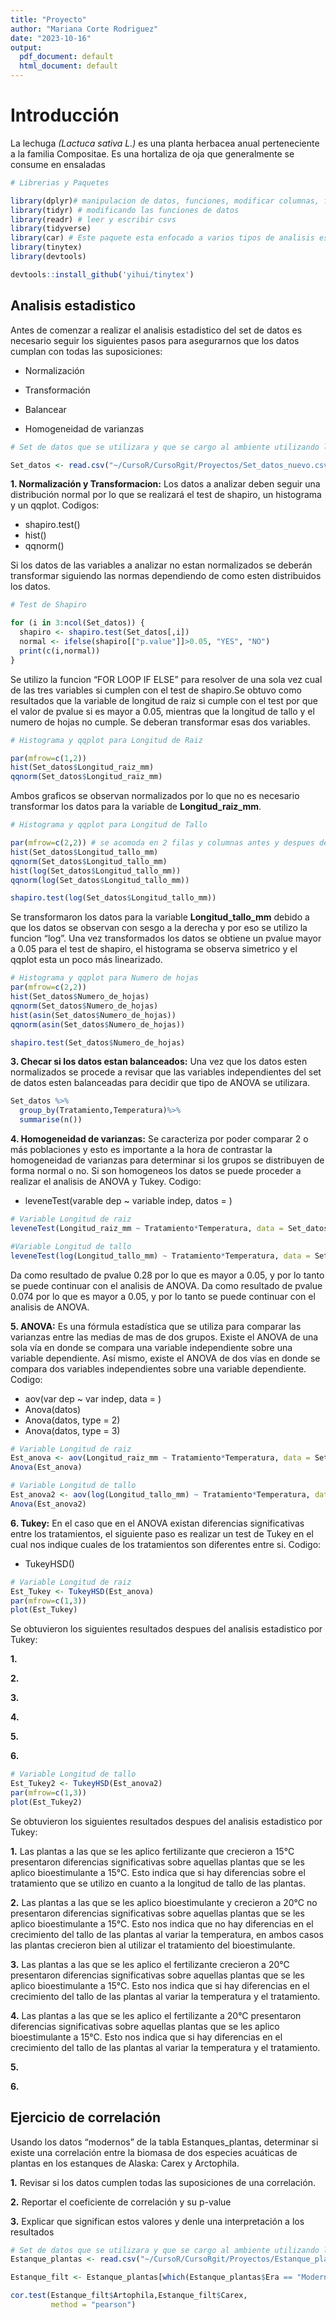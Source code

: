 ```yaml
---
title: "Proyecto"
author: "Mariana Corte Rodriguez"
date: "2023-10-16"
output:
  pdf_document: default
  html_document: default
---
```

# Introducción

La lechuga _(Lactuca sativa L.)_ es una planta herbacea anual perteneciente a la familia Compositae. Es una hortaliza de oja que generalmente se consume en ensaladas

```r
# Librerias y Paquetes

library(dplyr)# manipulacion de datos, funciones, modificar columnas, filtrar, reordenar, calculos, etc.
library(tidyr) # modificando las funciones de datos
library(readr) # leer y escribir csvs
library(tidyverse)
library(car) # Este paquete esta enfocado a varios tipos de analisis estadisticos y su funcion de ANOVA tiene un argumento para lidiar con datos desbalanceados (Tipo II y III). Ademas que este paquete tambien cuenta con la funcion levene para checar igualdad de varianzas.
library(tinytex)
library(devtools)

devtools::install_github('yihui/tinytex')

```
## Analisis estadistico

Antes de comenzar a realizar el analisis estadistico del set de datos es necesario seguir los siguientes pasos para asegurarnos que los datos cumplan con todas las suposiciones:

* Normalización 

* Transformación

* Balancear

* Homogeneidad de varianzas 

```r
# Set de datos que se utilizara y que se cargo al ambiente utilizando la libreria readr: 

Set_datos <- read.csv("~/CursoR/CursoRgit/Proyectos/Set_datos_nuevo.csv")

```

__1. Normalización y Transformacion:__ Los datos a analizar deben seguir una distribución normal por lo que se realizará el test de shapiro, un histograma y un qqplot. Codigos:

* shapiro.test()
* hist()
* qqnorm()

Si los datos de las variables a analizar no estan normalizados se deberán transformar siguiendo las normas dependiendo de como esten distribuidos los datos.

```r
# Test de Shapiro

for (i in 3:ncol(Set_datos)) {
  shapiro <- shapiro.test(Set_datos[,i])
  normal <- ifelse(shapiro[["p.value"]]>0.05, "YES", "NO")
  print(c(i,normal))
}
``` 

Se utilizo la funcion "FOR LOOP IF ELSE" para resolver de una sola vez cual de las tres variables si cumplen con el test de shapiro.Se obtuvo como resultados que la variable de longitud de raiz si cumple con el test por que el valor de pvalue si es mayor a 0.05, mientras que la longitud de tallo y el numero de hojas no cumple. Se deberan transformar esas dos variables.

```r
# Histograma y qqplot para Longitud de Raiz

par(mfrow=c(1,2))
hist(Set_datos$Longitud_raiz_mm)
qqnorm(Set_datos$Longitud_raiz_mm)
```
Ambos graficos se observan normalizados por lo que no es necesario transformar los datos para la variable de __Longitud_raiz_mm__.

```r
# Histograma y qqplot para Longitud de Tallo

par(mfrow=c(2,2)) # se acomoda en 2 filas y columnas antes y despues de normalizar.
hist(Set_datos$Longitud_tallo_mm)
qqnorm(Set_datos$Longitud_tallo_mm)
hist(log(Set_datos$Longitud_tallo_mm))
qqnorm(log(Set_datos$Longitud_tallo_mm))

shapiro.test(log(Set_datos$Longitud_tallo_mm))
```

Se transformaron los datos para la variable __Longitud_tallo_mm__ debido a que los datos se observan con sesgo a la derecha y por eso se utilizo la funcion "log". Una vez transformados los datos se obtiene un pvalue mayor a 0.05 para el test de shapiro, el histograma se observa simetrico y el qqplot esta un poco más linearizado.

```r
# Histograma y qqplot para Numero de hojas
par(mfrow=c(2,2))
hist(Set_datos$Numero_de_hojas)
qqnorm(Set_datos$Numero_de_hojas)
hist(asin(Set_datos$Numero_de_hojas))
qqnorm(asin(Set_datos$Numero_de_hojas))

shapiro.test(Set_datos$Numero_de_hojas)

```

__3. Checar si los datos estan balanceados:__ Una vez que los datos esten normalizados se procede a revisar que las variables independientes del set de datos esten balanceadas para decidir que tipo de ANOVA se utilizara.

```r
Set_datos %>%
  group_by(Tratamiento,Temperatura)%>%
  summarise(n())

```

__4. Homogeneidad de varianzas:__ Se caracteriza por poder comparar 2 o más poblaciones y esto es importante a la hora de contrastar la homogeneidad de varianzas para determinar si los grupos se distribuyen de forma normal o no. Si son homogeneos los datos se puede proceder a realizar el analisis de ANOVA y Tukey. Codigo:

* leveneTest(varable dep ~ variable indep, datos = )

```r
# Variable Longitud de raiz
leveneTest(Longitud_raiz_mm ~ Tratamiento*Temperatura, data = Set_datos)

#Variable Longitud de tallo
leveneTest(log(Longitud_tallo_mm) ~ Tratamiento*Temperatura, data = Set_datos)
``` 

Da como resultado de pvalue 0.28 por lo que es mayor a 0.05, y por lo tanto  se puede continuar con el analisis de ANOVA. Da como resultado de pvalue 0.074 por lo que es mayor a 0.05, y por lo tanto se puede continuar con el analisis de ANOVA.

__5. ANOVA:__ Es una fórmula estadística que se utiliza para comparar las varianzas entre las medias de mas de dos grupos. Existe el ANOVA de una sola vía en donde se compara una variable independiente sobre una variable dependiente. Así mismo, existe el ANOVA de dos vías en donde se compara dos variables independientes sobre una variable dependiente. Codigo:

* aov(var dep ~ var indep, data = )
* Anova(datos)
* Anova(datos, type = 2)
* Anova(datos, type = 3)

```r
# Variable Longitud de raiz
Est_anova <- aov(Longitud_raiz_mm ~ Tratamiento*Temperatura, data = Set_datos)
Anova(Est_anova)

# Variable Longitud de tallo
Est_anova2 <- aov(log(Longitud_tallo_mm) ~ Tratamiento*Temperatura, data = Set_datos)
Anova(Est_anova2)
```

__6. Tukey:__ En el caso que en el ANOVA existan diferencias significativas entre los tratamientos, el siguiente paso es realizar un test de Tukey en el cual nos indique cuales de los tratamientos son diferentes entre si. Codigo:

* TukeyHSD()

```r
# Variable Longitud de raiz
Est_Tukey <- TukeyHSD(Est_anova)
par(mfrow=c(1,3))
plot(Est_Tukey)
```
Se obtuvieron los siguientes resultados despues del analisis estadistico por Tukey:

__1.__

__2.__

__3.__

__4.__

__5.__

__6.__

```r
# Variable Longitud de tallo
Est_Tukey2 <- TukeyHSD(Est_anova2)
par(mfrow=c(1,3))
plot(Est_Tukey2)
```
Se obtuvieron los siguientes resultados despues del analisis estadistico por Tukey:

__1.__ Las plantas a las que se les aplico fertilizante que crecieron a 15°C presentaron diferencias significativas sobre aquellas plantas que se les aplico bioestimulante a 15°C. Esto indica que si hay diferencias sobre el tratamiento que se utilizo en cuanto a la longitud de tallo de las plantas.

__2.__ Las plantas a las que se les aplico bioestimulante y crecieron a 20°C no presentaron diferencias significativas sobre aquellas plantas que se les aplico bioestimulante a 15°C. Esto nos indica que no hay diferencias en el crecimiento del tallo de las plantas al variar la temperatura, en ambos casos las plantas crecieron bien al utilizar el tratamiento del bioestimulante.

__3.__ Las plantas a las que se les aplico el fertilizante crecieron a 20°C presentaron diferencias significativas sobre aquellas plantas que se les aplico bioestimulante a 15°C. Esto nos indica que si hay diferencias en el crecimiento del tallo de las plantas al variar la temperatura y el tratamiento.

__4.__ Las plantas a las que se les aplico el fertilizante a 20°C presentaron diferencias significativas sobre aquellas plantas que se les aplico bioestimulante a 15°C. Esto nos indica que si hay diferencias en el crecimiento del tallo de las plantas al variar la temperatura y el tratamiento.

__5.__ 

__6.__ 

## Ejercicio de correlación

Usando los datos “modernos” de la tabla Estanques_plantas, determinar si existe una correlación entre la biomasa de dos especies acuáticas de plantas en los estanques de Alaska: Carex y Arctophila.

__1.__ Revisar si los datos cumplen todas las suposiciones de una correlación.

__2.__ Reportar el coeficiente de correlación y su p-value

__3.__ Explicar que significan estos valores y denle una interpretación a los resultados


```r
# Set de datos que se utilizara y que se cargo al ambiente utilizando la libreria readr:
Estanque_plantas <- read.csv("~/CursoR/CursoRgit/Proyectos/Estanque_plantas.csv")

Estanque_filt <- Estanque_plantas[which(Estanque_plantas$Era == "Modern"),]

cor.test(Estanque_filt$Artophila,Estanque_filt$Carex,
         method = "pearson")
```


